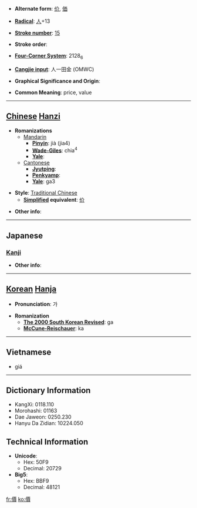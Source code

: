 * '''Alternate form''': [[价]], [[価]]

* '''[[Wiktionary:Chinese radical index| Radical]]''': [[Wiktionary:Chinese radical index 人|人]]+13

* '''[[Wiktionary:Chinese total strokes index|Stroke number]]''': [[Wiktionary:Chinese total strokes index 15|15]]

* '''Stroke order''': 

* '''[[Wiktionary:Chinese four corner index|Four-Corner System]]''': 2128<sub>6</sub>

* '''[[Wiktionary:Chinese Cangjie index|Cangjie input]]''': 人一田金 (OMWC)

* '''Graphical Significance and Origin''': 

* '''Common Meaning''': price, value

----

== [[Chinese]] [[Hanzi]] ==

* '''Romanizations'''
** [[Mandarin]]
*** '''[[Pinyin]]''': jià (jia4)
*** '''[[Wade-Giles]]''': chia<sup>4</sup>
*** '''[[Yale]]''': 
**[[Cantonese]]
***'''[[Jyutping]]''':
***'''[[Penkyamp]]''': 
***'''[[Yale]]''': ga3

* '''Style''': [[Traditional Chinese]] 
** '''[[Simplified Chinese|Simplified]] equivalent''': [[价]]

* '''Other info''': 

----

==Japanese==
===[[Kanji]]===
{{kanji|on readings=[[か]] (ka), [[け]] (ke)
|kun readings=[[あたい]] (atai)
}}

* '''Other info''':  

----

== [[Korean]] [[Hanja]] ==

* '''Pronunciation''': 가

* '''Romanization'''
** '''[[The 2000 South Korean Revised Romanization|The 2000 South Korean Revised]]''': ga
** '''[[McCune-Reischauer]]''': ka

----

==Vietnamese==

* giá

----

== Dictionary Information ==

* KangXi: 0118.110
* Morohashi: 01163
* Dae Jaweon: 0250.230
* Hanyu Da Zidian: 10224.050

== Technical Information ==

* '''Unicode''':
** Hex: 50F9
** Decimal: 20729
* '''Big5''':
** Hex: BBF9
** Decimal: 48121

[[fr:價]]
[[ko:價]]